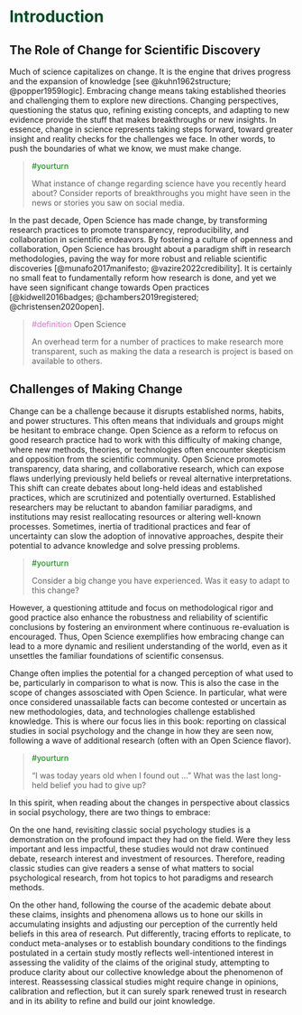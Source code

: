 # [Introduction]{style="color: #004b23"} {.unnumbered}

## The Role of Change for Scientific Discovery

Much of science capitalizes on change. It is the engine that drives progress and the expansion of knowledge [see @kuhn1962structure; @popper1959logic]. Embracing change means taking established theories and challenging them to explore new directions. Changing perspectives, questioning the status quo, refining existing concepts, and adapting to new evidence provide the stuff that makes breakthroughs or new insights. In essence, change in science represents taking steps forward, toward greater insight and reality checks for the challenges we face. In other words, to push the boundaries of what we know, we must make change.

> [#yourturn]{style="color: green"}
>
> What instance of change regarding science have you recently heard about? Consider reports of breakthroughs you might have seen in the news or stories you saw on social media.

In the past decade, Open Science has made change, by transforming research practices to promote transparency, reproducibility, and collaboration in scientific endeavors. By fostering a culture of openness and collaboration, Open Science has brought about a paradigm shift in research methodologies, paving the way for more robust and reliable scientific discoveries [@munafo2017manifesto; @vazire2022credibility]. It is certainly no small feat to fundamentally reform how research is done, and yet we have seen significant change towards Open practices [@kidwell2016badges; @chambers2019registered; @christensen2020open].

> [#definition]{style="color: orchid"} Open Science
>
> An overhead term for a number of practices to make research more transparent, such as making the data a research is project is based on available to others.

## Challenges of Making Change

Change can be a challenge because it disrupts established norms, habits, and power structures. This often means that individuals and groups might be hesitant to embrace change. Open Science as a reform to refocus on good research practice had to work with this difficulty of making change, where new methods, theories, or technologies often encounter skepticism and opposition from the scientific community. Open Science promotes transparency, data sharing, and collaborative research, which can expose flaws underlying previously held beliefs or reveal alternative interpretations. This shift can create debates about long-held ideas and established practices, which are scrutinized and potentially overturned. Established researchers may be reluctant to abandon familiar paradigms, and institutions may resist reallocating resources or altering well-known processes. Sometimes, inertia of traditional practices and fear of uncertainty can slow the adoption of innovative approaches, despite their potential to advance knowledge and solve pressing problems. 

> [#yourturn]{style="color: green"}
>
> Consider a big change you have experienced. Was it easy to adapt to this change?

However, a questioning attitude and focus on methodological rigor and good practice also enhance the robustness and reliability of scientific conclusions by fostering an environment where continuous re-evaluation is encouraged. Thus, Open Science exemplifies how embracing change can lead to a more dynamic and resilient understanding of the world, even as it unsettles the familiar foundations of scientific consensus.

Change often implies the potential for a changed perception of what used to be, particularly in comparison to what is now. This is also the case in the scope of changes assosciated with Open Science. In particular, what were once considered unassailable facts can become contested or uncertain as new methodologies, data, and technologies challenge established knowledge. This is where our focus lies in this book: reporting on classical studies in social psychology and the change in how they are seen now, following a wave of additional research (often with an Open Science flavor). 

> [#yourturn]{style="color: green"}
>
> "I was today years old when I found out ..." What was the last long-held belief you had to give up?  

In this spirit, when reading about the changes in perspective about classics in social psychology, there are two things to embrace: 

On the one hand, revisiting classic social psychology studies is a demonstration on the profound impact they had on the field. Were they less important and less impactful, these studies would not draw continued debate, research interest and investment of resources. Therefore, reading classic studies can give readers a sense of what matters to social psychological research, from hot topics to hot paradigms and research methods.  

On the other hand, following the course of the academic debate about these claims, insights and phenomena allows us to hone our skills in accumulating insights and adjusting our perception of the currently held beliefs in this area of research. Put differently, tracing efforts to replicate, to conduct meta-analyses or to establish boundary conditions to the findings postulated in a certain study mostly reflects well-intentioned interest in assessing the validity of the claims of the original study, attempting to produce clarity about our collective knowledge about the phenomenon of interest. Reassessing classical studies might require change in opinions, calibration and reflection, but it can surely spark renewed trust in research and in its ability to refine and build our joint knowledge. 



